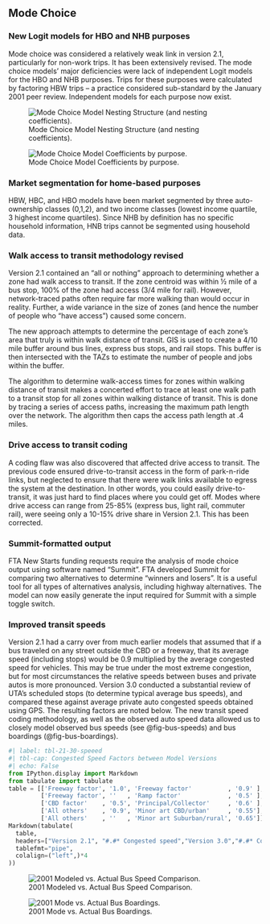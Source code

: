 ## Mode Choice
### New Logit models for HBO and NHB purposes
Mode choice was considered a relatively weak link in version 2.1, particularly for non-work trips.  It has been extensively revised.  The mode choice models’ major deficiencies were lack of independent Logit models for the HBO and NHB purposes.  Trips for these purposes were calculated by factoring HBW trips – a practice considered sub-standard by the January 2001 peer review.  Independent models for each purpose now exist.  

![Mode Choice Model Nesting Structure (and nesting coefficients).](_pictures/mc-nest.png){#fig-mc-nest}

![Mode Choice Model Coefficients by purpose.](_pictures/mc-coef.png){#fig-mc-coef}

### Market segmentation for home-based purposes 
HBW, HBC, and HBO models have been market segmented by three auto-ownership classes (0,1,2), and two income classes (lowest income quartile, 3 highest income quartiles).  Since NHB by definition has no specific household information, HNB trips cannot be segmented using household data. 

### Walk access to transit methodology revised
Version 2.1 contained an “all or nothing” approach to determining whether a zone had walk access to transit.  If the zone centroid was within ½ mile of a bus stop, 100% of the zone had access (3/4 mile for rail).  However, network-traced paths often require far more walking than would occur in reality. Further, a wide variance in the size of zones (and hence the number of people who “have access”) caused some concern.  

The new approach attempts to determine the percentage of each zone’s area that truly is within walk distance of transit.  GIS is used to create a 4/10 mile buffer around bus lines, express bus stops, and rail stops.  This buffer is then intersected with the TAZs to estimate the number of people and jobs within the buffer.  

The algorithm to determine walk-access times for zones within walking distance of transit makes a concerted effort to trace at least one walk path to a transit stop for all zones within walking distance of transit. This is done by tracing a series of access paths, increasing the maximum path length over the network. The algorithm then caps the access path length at .4 miles.

### Drive access to transit coding
A coding flaw was also discovered that affected drive access to transit.  The previous code ensured drive-to-transit access in the form of park-n-ride links, but neglected to ensure that there were walk links available to egress the system at the destination.  In other words, you could easily drive-to-transit, it was just hard to find places where you could get off.  Modes where drive access can range from 25-85% (express bus, light rail, commuter rail), were seeing only a 10-15% drive share in Version 2.1.  This has been corrected.

### Summit-formatted output
FTA New Starts funding requests require the analysis of mode choice output using software named “Summit”.  FTA developed Summit for comparing two alternatives to determine “winners and losers”.  It is a useful tool for all types of alternatives analysis, including highway alternatives.  The model can now easily generate the input required for Summit with a simple toggle switch.

### Improved transit speeds
Version 2.1 had a carry over from much earlier models that assumed that if a bus traveled on any street outside the CBD or a freeway, that its average speed (including stops) would be 0.9 multiplied by the average congested speed for vehicles.  This may be true under the most extreme congestion, but for most circumstances the relative speeds between buses and private autos is more pronounced.  Version 3.0 conducted a substantial review of UTA’s scheduled stops (to determine typical average bus speeds), and compared these against average private auto congested speeds obtained using GPS.  The resulting factors are noted below. The new transit speed coding methodology, as well as the observed auto speed data allowed us to closely model observed bus speeds (see @fig-bus-speeds) and bus boardings (@fig-bus-boardings).

```python
#| label: tbl-21-30-speeed
#| tbl-cap: Congested Speed Factors between Model Versions
#| echo: False
from IPython.display import Markdown
from tabulate import tabulate
table = [['Freeway factor', '1.0', 'Freeway factor'          , '0.9' ],
         ['Freeway factor', ''   , 'Ramp factor'             , '0.5' ],
         ['CBD factor'    , '0.5', 'Principal/Collector'     , '0.6' ],
         ['All others'    , '0.9', 'Minor art CBD/urban'     , '0.55'],
         ['All others'    , ''   , 'Minor art Suburban/rural', '0.65']]
Markdown(tabulate(
  table, 
  headers=["Version 2.1", "#.#* Congested speed","Version 3.0","#.#* Congested speed"],
  tablefmt="pipe", 
  colalign=("left",)*4
))
```

![2001 Modeled vs. Actual Bus Speed Comparison.](_pictures/bus-speeds.png){#fig-bus-speeds}

![2001 Mode vs. Actual Bus Boardings.](_pictures/bus-boardings.png){#fig-bus-boardings}

